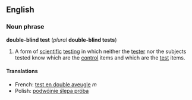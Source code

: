 ==English==
===Noun phrase===
{{wikipedia}}
'''double-blind test''' (''plural'' '''double-blind tests''')

# A form of [[scientific]] [[testing]] in which neither the [[tester]] nor the subjects tested know which are the [[control]] items and which are the [[test]] items.

====Translations====
*French: [[test en double aveugle]] ''m'' <!--Note: the Wikipedia page "double-blind" links to "étude randomisée en double aveugle", but this is "double-blind testing".  "Test en double aveugle" appears in the French Wikipedia page for "étude randomisée en double aveugle"-->
*Polish: [[podwójnie ślepa próba]]